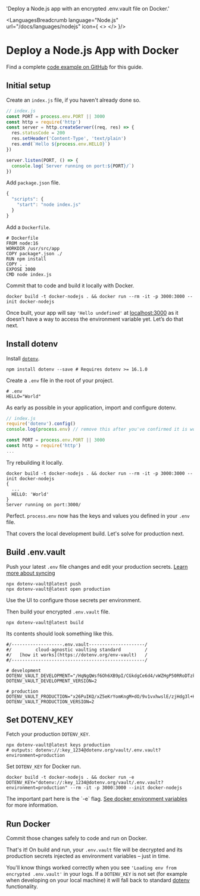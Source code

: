 
  'Deploy a Node.js app with an encrypted .env.vault file on Docker.'

<LanguagesBreadcrumb language="Node.js" url="/docs/languages/nodejs" icon={
  <>
    <NodeIcon className="h-9 w-9 text-[#339933]"/>
    <DockerIcon className="h-9 w-9 text-[#2496ED]"/>
  </>
}/>
# Deploy a Node.js App with Docker
<GuideHeading lead={description} />

<Note>
  Find a complete <a href="https://github.com/dotenv-org/examples/tree/master/nodejs/docker">code example on GitHub</a> for this guide.
</Note>

## Initial setup

Create an `index.js` file, if you haven't already done so.

```js {{ title: "index.js" }}
// index.js
const PORT = process.env.PORT || 3000
const http = require('http')
const server = http.createServer((req, res) => {
  res.statusCode = 200
  res.setHeader('Content-Type', 'text/plain')
  res.end(`Hello ${process.env.HELLO}`)
})

server.listen(PORT, () => {
  console.log(`Server running on port:${PORT}/`)
})
```

Add `package.json` file.

```js {{ title: "package.json" }}
{
  "scripts": {
    "start": "node index.js"
  }
}
```

Add a `Dockerfile`.

```shell {{ title: "Dockerfile" }}
# Dockerfile
FROM node:16
WORKDIR /usr/src/app
COPY package*.json ./
RUN npm install
COPY . .
EXPOSE 3000
CMD node index.js
```

Commit that to code and build it locally with Docker.

```shell
docker build -t docker-nodejs . && docker run --rm -it -p 3000:3000 --init docker-nodejs
```

<ScreenshotBrowser url="/assets/img/docs/hello-undefined.png" www="yourapp running on docker" />

Once built, your app will say `'Hello undefined'` at [localhost:3000](http://localhost:3000) as it doesn’t have a way to access the environment variable yet. Let’s do that next.

## Install dotenv

Install [`dotenv`](https://github.com/motdotla/dotenv).

```shell
npm install dotenv --save # Requires dotenv >= 16.1.0
```

Create a `.env` file in the root of your project.

```shell {{ title: ".env" }}
# .env
HELLO="World"
```

As early as possible in your application, import and configure dotenv.

```js {{ title: "index.js" }}
// index.js
require('dotenv').config()
console.log(process.env) // remove this after you've confirmed it is working

const PORT = process.env.PORT || 3000
const http = require('http')
...
```

Try rebuilding it locally.

```shell
docker build -t docker-nodejs . && docker run --rm -it -p 3000:3000 --init docker-nodejs
{
  ...
  HELLO: 'World'
}
Server running on port:3000/
```

Perfect. `process.env` now has the keys and values you defined in your `.env` file.

That covers the local development build. Let's solve for production next.

## Build .env.vault

Push your latest `.env` file changes and edit your production secrets. [Learn more about syncing](/docs/tutorials/sync)

```shell
npx dotenv-vault@latest push
npx dotenv-vault@latest open production
```

Use the UI to configure those secrets per environment.

<ScreenshotBrowser url="/assets/img/docs/edit-production-value.gif" www="www.dotenv.org" />

Then build your encrypted `.env.vault` file.

```shell
npx dotenv-vault@latest build
```

Its contents should look something like this.

```shell {{ title: '.env.vault' }}
#/-------------------.env.vault---------------------/
#/         cloud-agnostic vaulting standard         /
#/   [how it works](https://dotenv.org/env-vault)   /
#/--------------------------------------------------/

# development
DOTENV_VAULT_DEVELOPMENT="/HqNgQWsf6Oh6XB9pI/CGkdgCe6d4/vWZHgP50RRoDTzkzPQk/xOaQs="
DOTENV_VAULT_DEVELOPMENT_VERSION=2

# production
DOTENV_VAULT_PRODUCTION="x26PuIKQ/xZ5eKrYomKngM+dO/9v1vxhwslE/zjHdg3l+H6q6PheB5GVDVIbZg=="
DOTENV_VAULT_PRODUCTION_VERSION=2
```

## Set DOTENV_KEY

Fetch your production `DOTENV_KEY`.

```shell
npx dotenv-vault@latest keys production
# outputs: dotenv://:key_1234@dotenv.org/vault/.env.vault?environment=production
```

Set `DOTENV_KEY` for Docker run.

```shell
docker build -t docker-nodejs . && docker run -e DOTENV_KEY="dotenv://:key_1234@dotenv.org/vault/.env.vault?environment=production" --rm -it -p 3000:3000 --init docker-nodejs
```

<Note>
  The important part here is the `-e` flag. <a href="https://docs.docker.com/engine/reference/run/#env-environment-variables">See docker environment variables</a> for more information.
</Note>

## Run Docker

Commit those changes safely to code and run on Docker.

That's it! On build and run, your `.env.vault` file will be decrypted and its production secrets injected as environment variables – just in time.

You'll know things worked correctly when you see `'Loading env from encrypted .env.vault'` in your logs. If a `DOTENV_KEY` is not set (for example when developing on your local machine) it will fall back to standard [dotenv](https://github.com/motdotla/dotenv) functionality.

<ScreenshotBrowser url="/assets/img/docs/docker-logs-vault.png" www="docker build -t && docker run -e" />

<WellDone />
